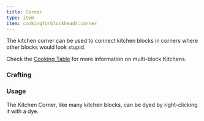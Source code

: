 ```yaml
---
title: Corner
type: item
item: cookingforblockheads:corner
---
```


The kitchen corner can be used to connect kitchen blocks in corners where other blocks would look stupid.

Check the [Cooking Table](cooking_table) for more information on multi-block Kitchens.

### Crafting

<CraftingRecipe recipe="cookingforblockheads:kitchen_corner"/>

### Usage

The Kitchen Corner, like many kitchen blocks, can be dyed by right-clicking it with a dye.